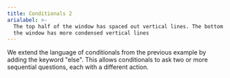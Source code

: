 ```yaml
---
title: Conditionals 2
arialabel: >-
  The top half of the window has spaced out vertical lines. The bottom half of
  the window has more condensed vertical lines
---
```



We extend the language of conditionals from the previous
example by adding the keyword "else". This allows conditionals
to ask two or more sequential questions, each with a different
action.
